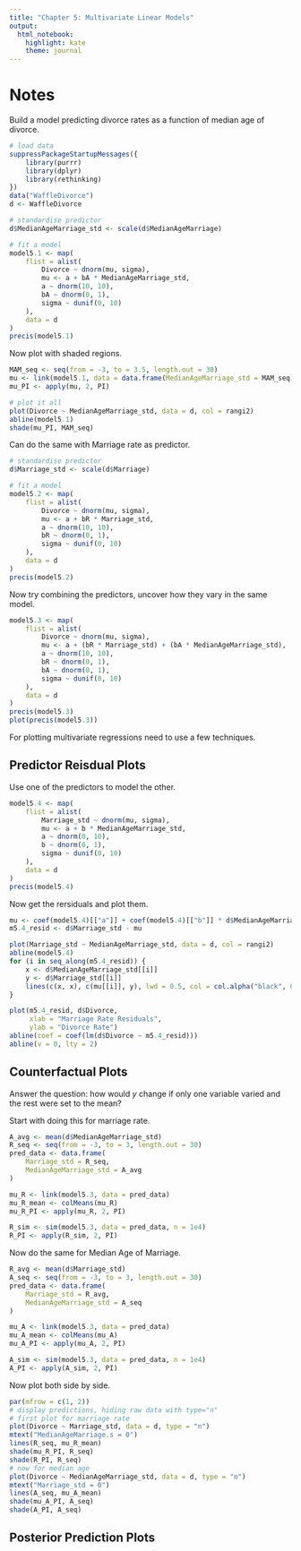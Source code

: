 ```yaml
---
title: "Chapter 5: Multivariate Linear Models"
output: 
  html_notebook: 
    highlight: kate
    theme: journal
---
```


# Notes

Build a model predicting divorce rates as a function of median age of divorce.

```r
# load data
suppressPackageStartupMessages({
    library(purrr)
    library(dplyr)
    library(rethinking)
})
data("WaffleDivorce")
d <- WaffleDivorce

# standardise predictor
d$MedianAgeMarriage_std <- scale(d$MedianAgeMarriage)

# fit a model
model5.1 <- map(
    flist = alist(
        Divorce ~ dnorm(mu, sigma), 
        mu <- a + bA * MedianAgeMarriage_std, 
        a ~ dnorm(10, 10), 
        bA ~ dnorm(0, 1), 
        sigma ~ dunif(0, 10)
    ), 
    data = d
)
precis(model5.1)
```

Now plot with shaded regions.

```r
MAM_seq <- seq(from = -3, to = 3.5, length.out = 30)
mu <- link(model5.1, data = data.frame(MedianAgeMarriage_std = MAM_seq))
mu_PI <- apply(mu, 2, PI)

# plot it all
plot(Divorce ~ MedianAgeMarriage_std, data = d, col = rangi2)
abline(model5.1)
shade(mu_PI, MAM_seq)
```

Can do the same with Marriage rate as predictor.

```r
# standardise predictor
d$Marriage_std <- scale(d$Marriage)

# fit a model
model5.2 <- map(
    flist = alist(
        Divorce ~ dnorm(mu, sigma), 
        mu <- a + bR * Marriage_std,  
        a ~ dnorm(10, 10), 
        bR ~ dnorm(0, 1), 
        sigma ~ dunif(0, 10)
    ), 
    data = d
)
precis(model5.2)
```

Now try combining the predictors, uncover how they vary in the same model.

```r
model5.3 <- map(
    flist = alist(
        Divorce ~ dnorm(mu, sigma), 
        mu <- a + (bR * Marriage_std) + (bA * MedianAgeMarriage_std), 
        a ~ dnorm(10, 10), 
        bR ~ dnorm(0, 1), 
        bA ~ dnorm(0, 1), 
        sigma ~ dunif(0, 10)
    ), 
    data = d
)
precis(model5.3)
plot(precis(model5.3))
```

For plotting multivariate regressions need to use a few techniques.

## Predictor Reisdual Plots

Use one of the predictors to model the other.

```r
model5.4 <- map(
    flist = alist(
        Marriage_std ~ dnorm(mu, sigma), 
        mu <- a + b * MedianAgeMarriage_std, 
        a ~ dnorm(0, 10), 
        b ~ dnorm(0, 1), 
        sigma ~ dunif(0, 10)
    ), 
    data = d
)
precis(model5.4)
```

Now get the rersiduals and plot them.

```r
mu <- coef(model5.4)[["a"]] + coef(model5.4)[["b"]] * d$MedianAgeMarriage_std
m5.4_resid <- d$Marriage_std - mu

plot(Marriage_std ~ MedianAgeMarriage_std, data = d, col = rangi2)
abline(model5.4)
for (i in seq_along(m5.4_resid)) {
    x <- d$MedianAgeMarriage_std[[i]]
    y <- d$Marriage_std[[i]]
    lines(c(x, x), c(mu[[i]], y), lwd = 0.5, col = col.alpha("black", 0.7))
}
```

```r
plot(m5.4_resid, d$Divorce, 
     xlab = "Marriage Rate Residuals", 
     ylab = "Divorce Rate")
abline(coef = coef(lm(d$Divorce ~ m5.4_resid)))
abline(v = 0, lty = 2)
```

## Counterfactual Plots

Answer the question: how would $y$ change if only one variable varied and the rest were set to the mean?

Start with doing this for marriage rate.

```r
A_avg <- mean(d$MedianAgeMarriage_std)
R_seq <- seq(from = -3, to = 3, length.out = 30)
pred_data <- data.frame(
    Marriage_std = R_seq, 
    MedianAgeMarriage_std = A_avg
)

mu_R <- link(model5.3, data = pred_data)
mu_R_mean <- colMeans(mu_R)
mu_R_PI <- apply(mu_R, 2, PI)

R_sim <- sim(model5.3, data = pred_data, n = 1e4)
R_PI <- apply(R_sim, 2, PI)
```

Now do the same for Median Age of Marriage.

```r
R_avg <- mean(d$Marriage_std)
A_seq <- seq(from = -3, to = 3, length.out = 30)
pred_data <- data.frame(
    Marriage_std = R_avg, 
    MedianAgeMarriage_std = A_seq
)

mu_A <- link(model5.3, data = pred_data)
mu_A_mean <- colMeans(mu_A)
mu_A_PI <- apply(mu_A, 2, PI)

A_sim <- sim(model5.3, data = pred_data, n = 1e4)
A_PI <- apply(A_sim, 2, PI)
```

Now plot both side by side.

```r
par(mfrow = c(1, 2))
# display predictions, hiding raw data with type="n"
# first plot for marriage rate
plot(Divorce ~ Marriage_std, data = d, type = "n")
mtext("MedianAgeMarriage.s = 0")
lines(R_seq, mu_R_mean)
shade(mu_R_PI, R_seq)
shade(R_PI, R_seq)
# now for median age
plot(Divorce ~ MedianAgeMarriage_std, data = d, type = "n")
mtext("Marriage_std = 0")
lines(A_seq, mu_A_mean)
shade(mu_A_PI, A_seq)
shade(A_PI, A_seq)
```

## Posterior Prediction Plots

